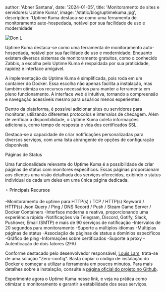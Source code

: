 
  author: 'Abner Santana',
  date: '2024-01-05',
  title: 'Monitoramento de sites e servidores: Uptime Kuma',
  image: '/static/blog/uptimekuma.jpg',
  description: 'Uptime Kuma destaca-se como uma ferramenta de monitoramento auto-hospedada, notável por sua facilidade de uso e modernidade'


<Image src={uptime} alt="Don L" />

Uptime Kuma destaca-se como uma ferramenta de monitoramento auto-hospedada, notável por sua facilidade de uso e modernidade. Enquanto existem diversos sistemas de monitoramento gratuitos, como o conhecido Zabbix, a escolha pelo Uptime Kuma é respaldada por sua praticidade, rapidez e interface amigável.

A implementação do Uptime Kuma é simplificada, pois roda em um container do Docker. Essa escolha não apenas facilita a instalação, mas também otimiza os recursos necessários para manter a ferramenta em pleno funcionamento. A interface web é intuitiva, tornando a compreensão e navegação acessíveis mesmo para usuários menos experientes.

Dentro da plataforma, é possível adicionar sites ou servidores para monitorar, utilizando diferentes protocolos e intervalos de checagem. Além de verificar a disponibilidade, o Uptime Kuma coleta informações adicionais, como tempo de resposta e vida dos certificados SSL.

Destaca-se a capacidade de criar notificações personalizadas para diversos serviços, com uma lista abrangente de opções de configuração disponíveis.

Páginas de Status

Uma funcionalidade relevante do Uptime Kuma é a possibilidade de criar páginas de status com monitores específicos. Essas páginas proporcionam aos clientes uma visão detalhada dos serviços oferecidos, exibindo o status individual de cada um deles em uma única página dedicada.

⭐ Principais Recursos

-Monitoramento de uptime para HTTP(s) / TCP / HTTP(s) Keyword / HTTP(s) Json Query / Ping / DNS Record / Push / Steam Game Server / Docker Containers
-Interface moderna e reativa, proporcionando uma experiência rápida
-Notificações via Telegram, Discord, Gotify, Slack, Pushover, Email (SMTP) e mais de 90 serviços de notificação
-Intervalos de 20 segundos para monitoramento
-Suporte a múltiplos idiomas
-Múltiplas páginas de status
-Associação de páginas de status a domínios específicos
-Gráfico de ping
-Informações sobre certificados
-Suporte a proxy
-Autenticação de dois fatores (2FA)

Conforme destacado pelo desenvolvedor responsável, <a href="https://github.com/louislam" target="_blank">Louis Lam</a>, trata-se de uma solução "Zero-config". Basta copiar o código de instalação do Docker e começar a utilizar a ferramenta em poucos minutos. Para mais detalhes sobre a instalação, consulte a <a href="https://github.com/louislam/uptime-kuma/" target="_blank">página oficial do projeto no Github</a>.

Experimente agora o Uptime Kuma nesse link, e veja na prática como otimizar o monitoramento e garantir a estabilidade dos seus serviços.